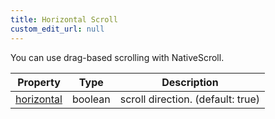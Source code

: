 ```yaml
---
title: Horizontal Scroll
custom_edit_url: null
---
```



You can use drag-based scrolling with NativeScroll.


|Property|Type|Description|
|:---:|:---:|---|
|[horizontal](/docs/api/ConveyerOptions)|boolean|scroll direction. (default: true)|

<HorizontalScroll />
<ConveyerCodeTabs folder="HorizontalScroll" reactCode={require("!!raw-loader!@site/src/examples/HorizontalScroll.tsx").default} />
